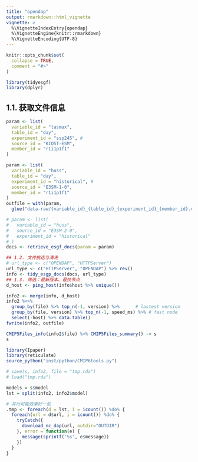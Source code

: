 ```yaml
---
title: "opendap"
output: rmarkdown::html_vignette
vignette: >
  %\VignetteIndexEntry{opendap}
  %\VignetteEngine{knitr::rmarkdown}
  %\VignetteEncoding{UTF-8}
---
```


```r
knitr::opts_chunk$set(
  collapse = TRUE,
  comment = "#>"
)
```

```r
library(tidyesgf)
library(dplyr)
```

## 1.1. 获取文件信息
```r
param <- list(
  variable_id = "tasmax", 
  table_id = "day", 
  experiment_id = "ssp245", #
  source_id = "KIOST-ESM",
  member_id = "r1i1p1f1"
)

param <- list(
  variable_id = "huss",
  table_id = "day",
  experiment_id = "historical", #
  source_id = "E3SM-1-0",
  member_id = "r1i1p1f1"
)
outfile = with(param, 
  glue("data-raw/{variable_id}_{table_id}_{experiment_id}_{member_id}.csv"))

# param <- list(
#   variable_id = "huss",
#   source_id = "E3SM-2-0",
#   experiment_id = "historical"
# )
docs <- retrieve_esgf_docs(param = param)

## 1.2. 文件挑选与清洗
# url_type <- c("OPENDAP", "HTTPServer")
url_type <- c("HTTPServer", "OPENDAP") %>% rev()
info <- tidy_esgp_docs(docs, url_type)
## 1.3. 筛选：最新版本、最快节点
d_host <- ping_host(info$host %>% unique())

info2 <- merge(info, d_host)
info2 %<>% 
  group_by(file) %>% top_n(-1, version) %>%      # lastest version
  group_by(file, version) %>% top_n(-1, speed_ms) %>% # fast node
  select(-host) %>% data.table()
fwrite(info2, outfile)

CMIP5Files_info(info2$file) %>% CMIP5Files_summary() -> s
s
```

```r
library(Ipaper)
library(reticulate)
source_python("inst/python/CMIP6tools.py")

# save(s, info2, file = "tmp.rda")
# load("tmp.rda")

models = s$model
lst = split(info2, info2$model)

# 并行可能效果好一些
.tmp <- foreach(d = lst, i = icount()) %do% {
  foreach(url = d$url, i = icount()) %do% {
    tryCatch({
      download_nc_dap(url, outdir="OUTDIR")
    }, error = function(e) {
      message(sprintf('%s', e$message))
    })
  }
}

```
